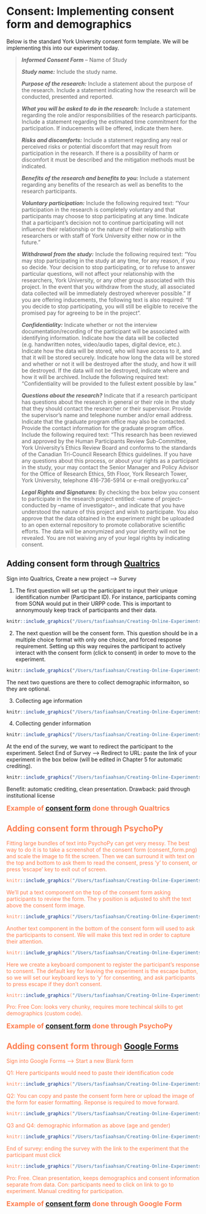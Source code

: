 # **Consent:** Implementing consent form and demographics 
Below is the standard York University consent form template. We will be implementing this into our experiment today.

>
***Informed Consent Form*** – Name of Study
>
***Study name:*** Include the study name. 
>
***Purpose of the research:*** Include a statement about the purpose of the research. Include a statement indicating how the research will be conducted, presented and reported. 
>
***What you will be asked to do in the research:*** Include a statement regarding the role and/or responsibilities of the research participants. Include a statement regarding the estimated time commitment for the participation. If inducements will be offered, indicate them here.
>
***Risks and discomforts:*** Include a statement regarding any real or perceived risks or potential discomfort that may result from participation in the research. If there is a possibility of harm or discomfort it must be described and the mitigation methods must be indicated. 
>
***Benefits of the research and benefits to you:*** Include a statement regarding any benefits of the research as well as benefits to the research participants. 
>
***Voluntary participation:*** Include the following required text: “Your participation in the research is completely voluntary and that participants may choose to stop participating at any time. Indicate that a participant’s decision not to continue participating will not influence their relationship or the nature of their relationship with researchers or with staff of York University either now or in the future.”
>
***Withdrawal from the study:*** Include the following required text: “You may stop participating in the study at any time, for any reason, if you so decide. Your decision to stop participating, or to refuse to answer particular questions, will not affect your relationship with the researchers, York University, or any other group associated with this project. In the event that you withdraw from the study, all associated data collected will be immediately destroyed wherever possible.” If you are offering inducements, the following text is also required: “If you decide to stop participating, you will still be eligible to receive the promised pay for agreeing to be in the project“.
>
***Confidentiality:*** Indicate whether or not the interview documentation/recording of the participant will be associated with identifying information. Indicate how the data will be collected (e.g. handwritten notes, video/audio tapes, digital device, etc.). Indicate how the data will be stored, who will have access to it, and that it will be stored securely. Indicate how long the data will be stored and whether or not it will be destroyed after the study, and how it will be destroyed. If the data will not be destroyed, indicate where and how it will be archived. Include the following required text: “Confidentiality will be provided to the fullest extent possible by law.” 
>
***Questions about the research?*** Indicate that if a research participant has questions about the research in general or their role in the study that they should contact the researcher or their supervisor. Provide the supervisor’s name and telephone number and/or email address. Indicate that the graduate program office may also be contacted. Provide the contact information for the graduate program office. Include the following required text: “This research has been reviewed and approved by the Human Participants Review Sub-Committee, York University’s Ethics Review Board and conforms to the standards of the Canadian Tri-Council Research Ethics guidelines. If you have any questions about this process, or about your rights as a participant in the study, your may contact the Senior Manager and Policy Advisor for the Office of Research Ethics, 5th Floor, York Research Tower, York University, telephone 416-736-5914 or e-mail ore@yorku.ca”
>
***Legal Rights and Signatures:*** By checking the box below you consent to participate in the research project entitled: --name of project-- conducted by --name of investigator--, and indicate that you have understood the nature of this project and wish to participate. You also approve that the data obtained in the experiment might be uploaded to an open external repository to promote collaborative scientific efforts. The data will be anonymized and your identity will not be revealed. You are not waiving any of your legal rights by indicating consent.
>


## Adding consent form through [Qualtrics](https://www.qualtrics.com/)

Sign into Qualtrics, Create a new project --> Survey

1. The first question will set up the participant to input their unique identification number (Participant ID). For instance, participants coming from SONA would put in their URPP code. This is important to annonymously keep track of participants and their data.

```r
knitr::include_graphics("/Users/tasfiaahsan/Creating-Online-Experiments-with-PsychoPy/images/Q1.png")
```


2. The next question will be the consent form. This question should be in a multiple choice format with only one choice, and forced response requirement. Setting up this way requires the participant to actively interact with the consent form (click to consent) in order to move to the experiment. 

```r
knitr::include_graphics("/Users/tasfiaahsan/Creating-Online-Experiments-with-PsychoPy/images/Q2.png")
```


The next two questions are there to collect demographic informaiton, so they are optional. 

3. Collecting age information
```r
knitr::include_graphics("/Users/tasfiaahsan/Creating-Online-Experiments-with-PsychoPy/images/Q3.png")
```

4. Collecting gender information 
```r
knitr::include_graphics("/Users/tasfiaahsan/Creating-Online-Experiments-with-PsychoPy/images/Q4.png")
```

At the end of the survey, we want to redirect the participant to the experiment. Select End of Survey --> Redirect to URL: paste the link of your experiment in the box below (will be edited in Chapter 5 for automatic crediting).

```r
knitr::include_graphics("/Users/tasfiaahsan/Creating-Online-Experiments-with-PsychoPy/images/end_of_survey.png")
```

Benefit: automatic crediting, clean presentation. 
Drawback: paid through institutional license 

<span style="color:Coral"><font size="4">
**Example of [consent form](https://yorkufoh.ca1.qualtrics.com/jfe/form/SV_dj4fJLAl9Fe5PNA) done through Qualtrics**
</font></style>




## Adding consent form through PsychoPy

Fitting large bundles of text into PsychoPy can get very messy. The best way to do it is to take a screenshot of the consent form (consent_form.png) and scale the image to fit the screen. Then we can surround it with text on the top and bottom to ask them to read the consent, press 'y' to consent, or press 'escape' key to exit out of screen. 

```r
knitr::include_graphics("/Users/tasfiaahsan/Creating-Online-Experiments-with-PsychoPy/images/consent_image.png")
```

We'll put a text component on the top of the consent form asking participants to review the form. The y position is adjusted to shift the text above the consent form image. 

```r
knitr::include_graphics("/Users/tasfiaahsan/Creating-Online-Experiments-with-PsychoPy/images/top_text.png")
```

Another text component in the bottom of the consent form will used to ask the participants to consent. We will make this text red in order to capture their attention. 

```r
knitr::include_graphics("/Users/tasfiaahsan/Creating-Online-Experiments-with-PsychoPy/images/bottom_text.png")
```

Here we create a keyboard component to register the participant's response to consent. The default key for leaving the experiment is the escape button, so we will set our keyboard keys to 'y' for consenting, and ask participants to press escape if they don't consent.

```r
knitr::include_graphics("/Users/tasfiaahsan/Creating-Online-Experiments-with-PsychoPy/images/key_consent.png")
```

Pro: Free
Con: looks very chunky, requires more techincal skills to get demographics (custom code).

<span style="color:Coral"><font size="4">
**Example of [consent form](https://run.pavlovia.org/Ahsant13/posner_online/) done through PsychoPy**
</font></style> 


## Adding consent form through [Google Forms](https://www.google.ca/forms/about/)

Sign into Google Forms --> Start a new Blank form

Q1: Here participants would need to paste their identification code
```r
knitr::include_graphics("/Users/tasfiaahsan/Creating-Online-Experiments-with-PsychoPy/images/q1_form.png")
```


Q2: You can copy and paste the consent form here or upload the image of the form for easier formatting. Reponse is required to move forward.
```r
knitr::include_graphics("/Users/tasfiaahsan/Creating-Online-Experiments-with-PsychoPy/images/q2_form.png")
```


Q3 and Q4: demographic information as above (age and gender)
```r
knitr::include_graphics("/Users/tasfiaahsan/Creating-Online-Experiments-with-PsychoPy/images/q3_q4_form.png")
```

End of survey: ending the survey with the link to the experiment that the participant must click
```r
knitr::include_graphics("/Users/tasfiaahsan/Creating-Online-Experiments-with-PsychoPy/images/ending_form.png")
```

Pro: Free. Clean presentation, keeps demographics and consent information separate from data.
Con: participants need to click on link to go to experiment. Manual crediting for participation. 

<span style="color:Coral"><font size="4">
**Example of [consent form](https://docs.google.com/forms/d/e/1FAIpQLSe7X2-_QT-aO43G-Rl840dx5t4tJja4rU2AKUcr4fgao8FarQ/viewform?usp=sf_link) done through Google Form**
</font></style>









